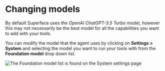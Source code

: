 # Changing models
By default Superface uses the *OpenAI ChatGPT-3.5 Turbo* model, however this may not necessarily be the best model for all the capabilities you want to add with your tools.

You can modify the model that the agent uses by clicking on **Settings > System** and selecting the model you want to run your tools with from the **Foundation model** drop down list.

![The Foundation model list is found on the System settings page](/img/agent/6a-foundation-model-expanded.png)